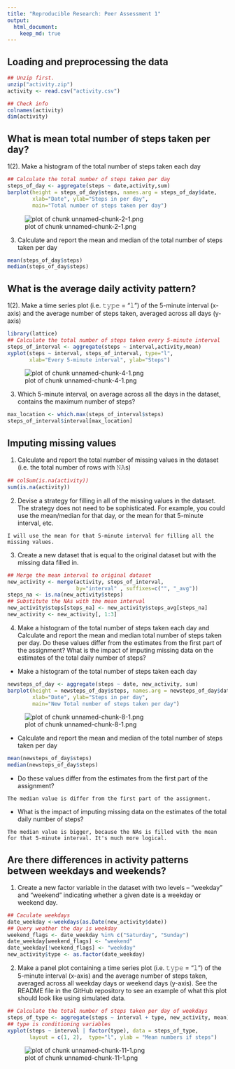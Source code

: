 ```yaml
---
title: "Reproducible Research: Peer Assessment 1"
output: 
  html_document:
    keep_md: true
---
```



## Loading and preprocessing the data
```r
## Unzip first.
unzip("activity.zip")
activity <- read.csv("activity.csv")

## Check info
colnames(activity)
dim(activity)
```

## What is mean total number of steps taken per day?

1(2). Make a histogram of the total number of steps taken each day

```r
## Calculate the total number of steps taken per day
steps_of_day <- aggregate(steps ~ date,activity,sum)
barplot(height = steps_of_day$steps, names.arg = steps_of_day$date, 
        xlab="Date", ylab="Steps in per day", 
        main="Total number of steps taken per day")
```

![plot of chunk unnamed-chunk-2-1.png](figure/unnamed-chunk-2-1.png) 

3. Calculate and report the mean and median of the total number of steps taken per day

```r
mean(steps_of_day$steps)
median(steps_of_day$steps)
```

## What is the average daily activity pattern?

1(2). Make a time series plot (i.e. 𝚝𝚢𝚙𝚎 = "𝚕") of the 5-minute interval (x-axis) and the average number of steps taken, averaged across all days (y-axis)

```r
library(lattice)
## Calculate the total number of steps taken every 5-minute interval
steps_of_interval <- aggregate(steps ~ interval,activity,mean)
xyplot(steps ~ interval, steps_of_interval, type="l", 
       xlab="Every 5-minute interval", ylab="Steps")

```
![plot of chunk unnamed-chunk-4-1.png](figure/unnamed-chunk-4-1.png) 


3. Which 5-minute interval, on average across all the days in the dataset, contains the maximum number of steps?

```r
max_location <- which.max(steps_of_interval$steps)
steps_of_interval$interval[max_location]
```


## Imputing missing values

1. Calculate and report the total number of missing values in the dataset (i.e. the total number of rows with 𝙽𝙰s)
```r
## colSum(is.na(activity))
sum(is.na(activity))
```

2. Devise a strategy for filling in all of the missing values in the dataset. The strategy does not need to be sophisticated. For example, you could use the mean/median for that day, or the mean for that 5-minute interval, etc.

```
I will use the mean for that 5-minute interval for filling all the missing values. 
```

3. Create a new dataset that is equal to the original dataset but with the missing data filled in.
 
```r
## Merge the mean interval to original dataset
new_activity <- merge(activity, steps_of_interval,  
                      by="interval" , suffixes=c("", "_avg"))
steps_na <- is.na(new_activity$steps)
## Substitute the NAs with the mean interval
new_activity$steps[steps_na] <- new_activity$steps_avg[steps_na]
new_activity <- new_activity[, 1:3]
```

4. Make a histogram of the total number of steps taken each day and Calculate and report the mean and median total number of steps taken per day. Do these values differ from the estimates from the first part of the assignment? What is the impact of imputing missing data on the estimates of the total daily number of steps?

- Make a histogram of the total number of steps taken each day 
```r
newsteps_of_day <- aggregate(steps ~ date, new_activity, sum)
barplot(height = newsteps_of_day$steps, names.arg = newsteps_of_day$date, 
        xlab="Date", ylab="Steps in per day", 
        main="New Total number of steps taken per day")
```

![plot of chunk unnamed-chunk-8-1.png](figure/unnamed-chunk-8-1.png) 


- Calculate and report the mean and median of the total number of steps taken per day

```r
mean(newsteps_of_day$steps)
median(newsteps_of_day$steps)
```

- Do these values differ from the estimates from the first part of the assignment?
```
The median value is differ from the first part of the assignment.
```

- What is the impact of imputing missing data on the estimates of the total daily number of steps?
```
The median value is bigger, because the NAs is filled with the mean for that 5-minute interval. It's much more logical.
```

## Are there differences in activity patterns between weekdays and weekends?

1. Create a new factor variable in the dataset with two levels – “weekday” and “weekend” indicating whether a given date is a weekday or weekend day.

```r
## Caculate weekdays
date_weekday <-weekdays(as.Date(new_activity$date))
## Query weather the day is weekday
weekend_flags <- date_weekday %in% c("Saturday", "Sunday")
date_weekday[weekend_flags] <- "weekend"
date_weekday[!weekend_flags] <- "weekday"
new_activity$type <- as.factor(date_weekday)

```


2. Make a panel plot containing a time series plot (i.e. 𝚝𝚢𝚙𝚎 = "𝚕") of the 5-minute interval (x-axis) and the average number of steps taken, averaged across all weekday days or weekend days (y-axis). See the README file in the GitHub repository to see an example of what this plot should look like using simulated data.

```r
## Calculate the total number of steps taken per day of weekdays
steps_of_type <- aggregate(steps ~ interval + type, new_activity, mean)
## type is conditioning variables
xyplot(steps ~ interval | factor(type), data = steps_of_type, 
       layout = c(1, 2),  type="l", ylab = "Mean numbers if steps")
```

![plot of chunk unnamed-chunk-11-1.png](figure/unnamed-chunk-11-1.png) 
